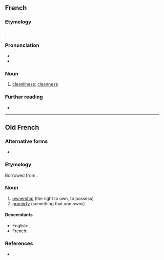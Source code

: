 ==French==

===Etymology===
{{suffix|propre|eté|lang=fr}}.

===Pronunciation===
* {{fr-IPA}}
* {{audio|Fr-propreté.ogg|Audio|lang=fr}}

===Noun===
{{fr-noun|f}}

# [[cleanliness]]; [[cleanness]]

===Further reading===
* {{R:TLFi}}

----

==Old French==

===Alternative forms===
* {{l|fro|proprieté}}

===Etymology===
Borrowed from {{bor|fro|la|proprietas|proprietas, proprietatem|notext=1}}.

===Noun===
{{fro-noun|f}} {{term-context|often|Anglo-Norman|lang=fro}}

# [[ownership]] (the right to own, to possess)
# [[property]] (something that one owns)

====Descendants====
* English: {{l|en|property}} {{qualifier|borrowed}}, {{l|en|propriety}} {{qualifier|borrowed}}
* French: {{l|fr|propriété}}

===References===
* {{R:Anglo-Norman On-Line Hub}}
